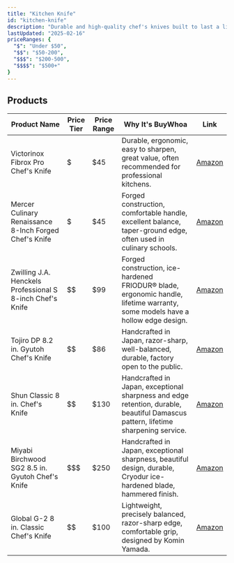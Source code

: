 ```yaml
---
title: "Kitchen Knife"
id: "kitchen-knife"
description: "Durable and high-quality chef's knives built to last a lifetime."
lastUpdated: "2025-02-16"
priceRanges: {
  "$": "Under $50",
  "$$": "$50-200",
  "$$$": "$200-500",
  "$$$$": "$500+"
}
---
```


## Products

| Product Name | Price Tier | Price Range | Why It's BuyWhoa | Link |
|--------------|------------|-------------|---------------|------|
| Victorinox Fibrox Pro Chef's Knife | $ | $45 | Durable, ergonomic, easy to sharpen, great value, often recommended for professional kitchens. | [Amazon](https://www.amazon.com/dp/B008M5U1C2/ref=nosim?tag=buywhoa-20) |
| Mercer Culinary Renaissance 8-Inch Forged Chef's Knife | $ | $45 | Forged construction, comfortable handle, excellent balance, taper-ground edge, often used in culinary schools. | [Amazon](https://www.amazon.com/dp/B000PS1HS6/ref=nosim?tag=buywhoa-20) |
| Zwilling J.A. Henckels Professional S 8-inch Chef's Knife | $$ | $99 | Forged construction, ice-hardened FRIODUR® blade, ergonomic handle, lifetime warranty, some models have a hollow edge design. | [Amazon](https://www.amazon.com/dp/B00004RFLI/ref=nosim?tag=buywhoa-20) |
| Tojiro DP 8.2 in. Gyutoh Chef's Knife | $$ | $86 | Handcrafted in Japan, razor-sharp, well-balanced, durable, factory open to the public. | [Amazon](https://www.amazon.com/dp/B000UAPQGS/ref=nosim?tag=buywhoa-20) |
| Shun Classic 8 in. Chef's Knife | $$ | $130 | Handcrafted in Japan, exceptional sharpness and edge retention, durable, beautiful Damascus pattern, lifetime sharpening service. | [Amazon](https://www.amazon.com/dp/B0000Y7KNQ/ref=nosim?tag=buywhoa-20) |
| Miyabi Birchwood SG2 8.5 in. Gyutoh Chef's Knife | $$$ | $250 | Handcrafted in Japan, exceptional sharpness, beautiful design, durable, Cryodur ice-hardened blade, hammered finish. | [Amazon](https://www.amazon.com/dp/B00BKEO8Y2/ref=nosim?tag=buywhoa-20) |
| Global G-2 8 in. Classic Chef's Knife | $$ | $100 | Lightweight, precisely balanced, razor-sharp edge, comfortable grip, designed by Komin Yamada. | [Amazon](https://www.amazon.com/dp/B00005OL44/ref=nosim?tag=buywhoa-20) |
